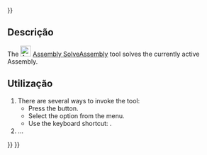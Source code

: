 <languages/>
{{UnfinishedDocu{{#translation:}}}}

<div lang="en" dir="ltr" class="mw-content-ltr">
{{Docnav
|[[Assembly_InsertNewPart|InsertNewPart]]
|[[Assembly_CreateView|CreateView]]
|[[Assembly_Workbench|Assembly]]
|IconL=Assembly_InsertNewPart.svg
|IconR=Assembly_CreateView.svg
|IconC=Workbench_Assembly.svg
}}
</div>

<div lang="en" dir="ltr" class="mw-content-ltr">
{{GuiCommand
|Name=Assembly SolveAssembly
|MenuLocation=Assembly → Solve Assembly
|Workbenches=[[Assembly_Workbench|Assembly]]
|Shortcut={{KEY|Z}}
|Version=1.0
|SeeAlso=
}}
</div>

<span id="Description"></span>
==Descrição== 

<div lang="en" dir="ltr" class="mw-content-ltr">
The [[Image:Assembly_SolveAssembly.svg|24px]] [[Assembly_SolveAssembly|Assembly SolveAssembly]] tool solves the currently active Assembly.
</div>

<span id="Usage"></span>
==Utilização==

<div lang="en" dir="ltr" class="mw-content-ltr">
# There are several ways to invoke the tool:
#* Press the {{Button|[[Image:Assembly_SolveAssembly.svg|16px]] [[Assembly_SolveAssembly|Solve Assembly]]}} button.
#* Select the {{MenuCommand|Assembly → [[Image:Assembly_SolveAssembly.svg|16px]] Solve Assembly}} option from the menu.
#* Use the keyboard shortcut: {{KEY|Z}}.
# …
</div>


<div lang="en" dir="ltr" class="mw-content-ltr">
{{Docnav
|[[Assembly_InsertNewPart|InsertNewPart]]
|[[Assembly_CreateView|CreateView]]
|[[Assembly_Workbench|Assembly]]
|IconL=Assembly_InsertNewPart.svg
|IconR=Assembly_CreateView.svg
|IconC=Workbench_Assembly.svg
}}
</div>

{{Assembly_Tools_navi{{#translation:}}}}
{{Userdocnavi{{#translation:}}}}